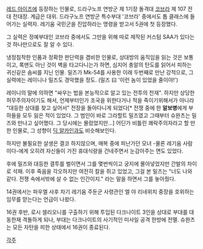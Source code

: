 [[레드 아이즈]]에 등장하는 인물로, 드라구노프 연방군 제 1기장 돌격대 [[코브라]] 제 107 전대 전대장. 계급은 대위. 드라구노프 연방군 특수부대 '코브라' 중에서도 톱 클래스에 들어가는 실력자. 레기움 국민군을 진압하라는 명령을 받고서 5권에 첫 등장했다.

그 실력은 정예부대인 코브라 중에서도 그만을 위해 따로 제작된 커스텀 SAA가 있다는 것 하나만으로도 잘 알 수 있다. 

냉정침착한 인품과 정확한 판단력을 겸비한 인물로, 상대방의 움직임을 읽는 것은 보통이고, 록맨도 아닌 것이 벽을 타고다니는가 하면, 심지어 총알의 탄도를 읽어서 피하는 귀신깉은 솜씨를 지닌 인물. 밀즈가 Mk-54를 사용한 이래 두번째로 만난 강적으로, 그 실력에는 레이니나 밀즈도 경악했을 정도. (밀즈 曰 '이런 놈이 있었을 줄이야!')

레이니의 말에 의하면 "싸우는 법을 본능적으로 알고 있는 전투의 천재". 
하지만 상당한 허무주의자이기도 해서, 언제부터인가 조국을 위한다거나 적을 죽이기위해서가 아니라 "대등한 상대를 찾고 싶어서" 전장을 돌아다니게 되었다[* 전쟁 중에 한 '''알보병'''에게 부하들을 모두 잃은 적이 있었다. 그 범인이 바로 그라할트 밀즈였고 그때부터 슈완츠는 밀즈와 만나고 싶어했다. 그 당시에는 몰랐었지만...] 어딘가 비틀린 쾌락주의자라고 할 만한 인물로, 그 성향이 [[딕 알카인]]과도 비슷해보인다.

하지만 불필요한 살생은 결코 하지않으며, 매복 중에 피난가던 모녀 -물론 레기움 사람이다-에게 오히려 자신들이 가진 휴대식량을 건네주면서 눈감아주는 면도 있었다.

후에 밀즈와 대등한 결투를 벌이면서 그를 몇번씩이고 궁지에 몰아넣었지만 간발의 차이로 석패. 
이후 죽음을 각오하지만 여전히 칼을 쥐고 있었고, 그걸 본 밀즈는 "너도 나와 같다. 전쟁 속에서밖에 살 수 없는 인간이지." 라는 말을 하면서 그를 놓아줬다.

14권에서는 파우엘 사후 차기 레기움 주둔군 사령관인 엘 야 리네위치 중장을 호위하는 임무를 맏는다는 언급이 나왔다.

16권 후반,  로시 셀리오니를 구출하기 위해 투입된 다크나이트 3인을 상대로 부대를 대동한재 격돌하게 되나, 부대는 다크나이트의 사기적인 미사일 공격 한방에 전멸. 슈완츠는 모든 자탄을 피한 상태에서 16권이 종료된다.


[[각주]]
